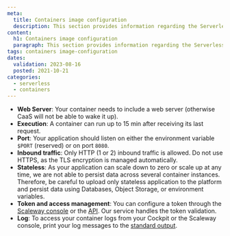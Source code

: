 ```yaml
---
meta:
  title: Containers image configuration
  description: This section provides information regarding the Serverless Containers image configuration
content:
  h1: Containers image configuration
  paragraph: This section provides information regarding the Serverless Containers image configuration
tags: containers image-configuration
dates:
  validation: 2023-08-16
  posted: 2021-10-21
categories:
  - serverless
  - containers
---
```


* **Web Server**: Your container needs to include a web server (otherwise CaaS will not be able to wake it up).
* **Execution**: A container can run up to 15 min after receiving its last request.
* **Port**: Your application should listen on either the environment variable `$PORT` (reserved) or on port `8080`.
* **Inbound traffic**: Only HTTP (1 or 2) inbound traffic is allowed. Do not use HTTPS, as the TLS encryption is managed automatically.
* **Stateless**: As your application can scale down to zero or scale up at any time, we are not able to persist data across several container instances. Therefore, be careful to upload only stateless application to the platform and persist data using Databases, Object Storage, or environment variables.
* **Token and access management**: You can configure a token through the [Scaleway console](/serverless/containers/how-to/create-auth-token-from-console) or the [API](https://www.scaleway.com/en/developers/api/serverless-containers/#path-tokens). Our service handles the token validation.
* **Log**: To access your container logs from your Cockpit or the Scaleway console, print your log messages to the [standard output](https://manpages.ubuntu.com/manpages/jammy/en/man3/stdout.3.html).
